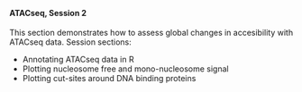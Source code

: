 <br>

#### **ATACseq, Session 2**

This section demonstrates how to assess global changes in accesibility with ATACseq data.
Session sections:

* Annotating ATACseq data in R
* Plotting nucleosome free and mono-nucleosome signal
* Plotting cut-sites around DNA binding proteins